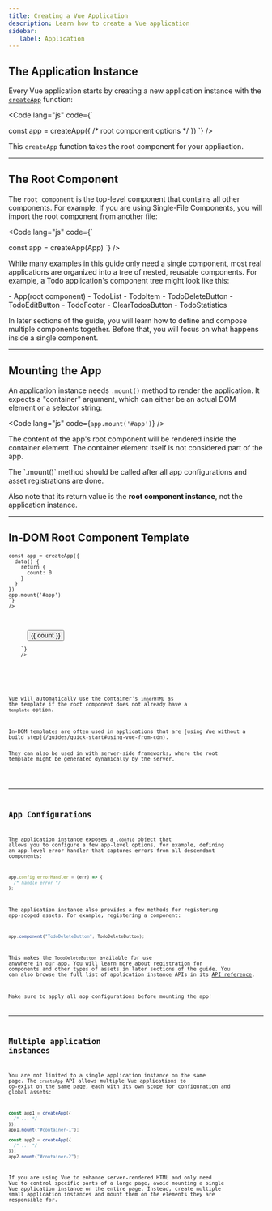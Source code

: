 ```yaml
---
title: Creating a Vue Application
description: Learn how to create a Vue application   
sidebar: 
   label: Application
---
```


## The Application Instance

Every Vue application starts by creating a new application instance with the [`createApp`](https://vuejs.org/api/application.html#createapp) function:

<Code
lang="js"
code={`

const app = createApp({
  /* root component options */
})
`}
/>

This `createApp` function takes the root component for your appliaction.

---

## The Root Component

The `root component` is the top-level component that contains all other components. For example, If you are using Single-File Components, you will import the root component from another file:

<Code
lang="js"
code={`

const app = createApp(App)
`}
/>

While many examples in this guide only need a single component, most real applications are organized into a tree of nested, reusable components. For example, a Todo application's component tree might look like this:

<FileTree>
  - App(root component)
    - TodoList
      - TodoItem
         - TodoDeleteButton
         - TodoEditButton
    - TodoFooter
      - ClearTodosButton
      - TodoStatistics
</FileTree>

In later sections of the guide, you will learn how to define and compose multiple components together. Before that, you will focus on what happens inside a single component.

---

## Mounting the App

An application instance needs `.mount()` method to render the application. It expects a "container" argument, which can either be an actual DOM element or a selector string:

<Code
lang="js"
code={`
app.mount('#app')
`}
/>

The content of the app's root component will be rendered inside the container element. The container element itself is not considered part of the app.

<Aside type="note" title="Mounting Point">
The `.mount()` method should be called after all app configurations and asset registrations are done. 

Also note that its return value is the **root component instance**, not the application instance.
</Aside>

---

## In-DOM Root Component Template
<Tabs>
  <TabItem label="Vue">
    <Code
    lang="js"
    code={`

    const app = createApp({
      data() {
        return {
          count: 0
        }
      }
    })
    app.mount('#app')
    `}
    />
  </TabItem>
  <TabItem label="HTML">
    <Code
    lang="html"
    code={`
    <div id="app">
      <button @click="count++">{{ count }}</button>
    </div>
    `}
    />
  </TabItem>
  <TabItem label="Preview" default>
   <Counter client:load />
  </TabItem>
</Tabs>

Vue will automatically use the container's `innerHTML` as the template if the root component does not already have a `template` option.
<Aside type="tip" title="In-DOM Templates">
In-DOM templates are often used in applications that are [using Vue without a build step](/guides/quick-start#using-vue-from-cdn). 

They can also be used in with server-side frameworks, where the root template might be generated dynamically by the server.
</Aside>

---

## App Configurations​

The application instance exposes a `.config` object that allows you to configure a few app-level options, for example, defining an app-level error handler that captures errors from all descendant components:

```js
app.config.errorHandler = (err) => {
  /* handle error */
};
```

The application instance also provides a few methods for registering app-scoped assets. For example, registering a component:

```js
app.component("TodoDeleteButton", TodoDeleteButton);
```

This makes the `TodoDeleteButton` available for use anywhere in our app. You will learn more about registration for components and other types of assets in later sections of the guide. You can also browse the full list of application instance APIs in its [API reference](https://vuejs.org/api/application.html).

<Aside type="caution" title="App Configurations">
Make sure to apply all app configurations before mounting the app!
</Aside>

---

## Multiple application instances

You are not limited to a single application instance on the same page. The `createApp` API allows multiple Vue applications to co-exist on the same page, each with its own scope for configuration and global assets:

```js
const app1 = createApp({
  /* ... */
});
app1.mount("#container-1");

const app2 = createApp({
  /* ... */
});
app2.mount("#container-2");
```

If you are using Vue to enhance server-rendered HTML and only need Vue to control specific parts of a large page, avoid mounting a single Vue application instance on the entire page. Instead, create multiple small application instances and mount them on the elements they are responsible for.